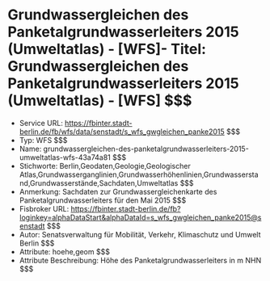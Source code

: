 # Grundwassergleichen des Panketalgrundwasserleiters 2015 (Umweltatlas) - [WFS]- Titel: Grundwassergleichen des Panketalgrundwasserleiters 2015 (Umweltatlas) - [WFS] $$$
- Service URL: https://fbinter.stadt-berlin.de/fb/wfs/data/senstadt/s_wfs_gwgleichen_panke2015 $$$
- Typ: WFS $$$
- Name: grundwassergleichen-des-panketalgrundwasserleiters-2015-umweltatlas-wfs-43a74a81 $$$
- Stichworte: Berlin,Geodaten,Geologie,Geologischer Atlas,Grundwasserganglinien,Grundwasserhöhenlinien,Grundwasserstand,Grundwasserstände,Sachdaten,Umweltatlas $$$
- Anmerkung: Sachdaten zur Grundwassergleichenkarte des Panketalgrundwasserleiters für den Mai 2015 $$$
- Fisbroker URL: https://fbinter.stadt-berlin.de/fb?loginkey=alphaDataStart&alphaDataId=s_wfs_gwgleichen_panke2015@senstadt $$$
- Autor: Senatsverwaltung für Mobilität, Verkehr, Klimaschutz und Umwelt Berlin $$$
- Attribute: hoehe,geom $$$
- Attribute Beschreibung: Höhe des Panketalgrundwasserleiters in m NHN $$$

